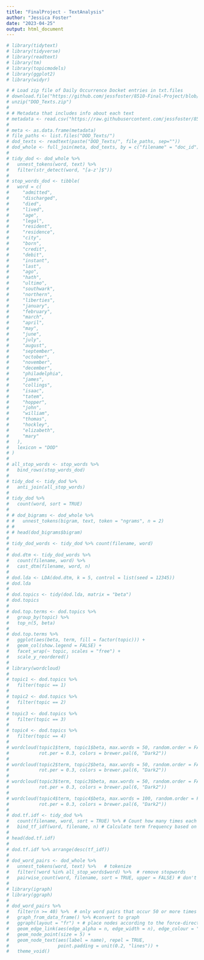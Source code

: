 ```yaml
---
title: "FinalProject - TextAnalysis"
author: "Jessica Foster"
date: "2023-04-25"
output: html_document
---
```


```r
# library(tidytext)
# library(tidyverse)
# library(readtext)
# library(tm)
# library(topicmodels)
# library(ggplot2)
# library(widyr)

# # Load zip file of Daily Occurrence Docket entries in txt.files
# download.file("https://github.com/jessfoster/8510-Final-Project/blob/main/DOD_Texts.zip?raw=true", "DOD_Texts.zip")
# unzip("DOD_Texts.zip")
# 
# # Metadata that includes info about each text
# metadata <- read.csv("https://raw.githubusercontent.com/jessfoster/8510-Final-Project/main/DOD_Metadata.csv")
# 
# meta <- as.data.frame(metadata)
# file_paths <- list.files("DOD_Texts/")
# dod_texts <- readtext(paste("DOD_Texts/", file_paths, sep=""))
# dod_whole <- full_join(meta, dod_texts, by = c("filename" = "doc_id")) %>% as_tibble()
# 
# tidy_dod <- dod_whole %>%
#   unnest_tokens(word, text) %>% 
#   filter(str_detect(word, "[a-z']$"))
# 
# stop_words_dod <- tibble(
#   word = c(
#     "admitted",
#     "discharged",
#     "died",
#     "lived",
#     "age",
#     "legal",
#     "resident",
#     "residence",
#     "city",
#     "born",
#     "credit",
#     "debit",
#     "instant",
#     "last",
#     "ago",
#     "hath",
#     "ultimo",
#     "southwark",
#     "northern",
#     "liberties",
#     "january",
#     "february",
#     "march",
#     "april",
#     "may",
#     "june",
#     "july",
#     "august",
#     "september",
#     "october",
#     "november",
#     "december",
#     "philadelphia",
#     "james",
#     "collings",
#     "isaac",
#     "tatem",
#     "hopper",
#     "john",
#     "william",
#     "thomas",
#     "hockley",
#     "elizabeth",
#     "mary"
#   ),
#   lexicon = "DOD"
# )
# 
# all_stop_words <- stop_words %>%
#   bind_rows(stop_words_dod)
# 
# tidy_dod <- tidy_dod %>%
#   anti_join(all_stop_words)
# 
# tidy_dod %>%
#   count(word, sort = TRUE)
# 
# # dod_bigrams <- dod_whole %>%
# #   unnest_tokens(bigram, text, token = "ngrams", n = 2)
# # 
# # head(dod_bigrams$bigram)
# 
# tidy_dod_words <- tidy_dod %>% count(filename, word)
# 
# dod.dtm <- tidy_dod_words %>% 
#   count(filename, word) %>% 
#   cast_dtm(filename, word, n)
# 
# dod.lda <- LDA(dod.dtm, k = 5, control = list(seed = 12345))
# dod.lda
# 
# dod.topics <- tidy(dod.lda, matrix = "beta")
# dod.topics
# 
# dod.top.terms <- dod.topics %>%
#   group_by(topic) %>%
#   top_n(5, beta)
# 
# dod.top.terms %>%
#   ggplot(aes(beta, term, fill = factor(topic))) +
#   geom_col(show.legend = FALSE) +
#   facet_wrap(~ topic, scales = "free") +
#   scale_y_reordered()
# 
# library(wordcloud)
# 
# topic1 <- dod.topics %>%
#   filter(topic == 1)
# 
# topic2 <- dod.topics %>% 
#   filter(topic == 2)
# 
# topic3 <- dod.topics %>%
#   filter(topic == 3)
# 
# topic4 <- dod.topics %>%
#   filter(topic == 4)
# 
# wordcloud(topic1$term, topic1$beta, max.words = 50, random.order = FALSE,
#           rot.per = 0.3, colors = brewer.pal(6, "Dark2"))
# 
# wordcloud(topic2$term, topic2$beta, max.words = 50, random.order = FALSE,
#           rot.per = 0.3, colors = brewer.pal(6, "Dark2"))
# 
# wordcloud(topic3$term, topic3$beta, max.words = 50, random.order = FALSE,
#           rot.per = 0.3, colors = brewer.pal(6, "Dark2"))
# 
# wordcloud(topic4$term, topic4$beta, max.words = 100, random.order = FALSE,
#           rot.per = 0.3, colors = brewer.pal(6, "Dark2"))
# 
# dod.tf.idf <- tidy_dod %>%
#   count(filename, word, sort = TRUE) %>% # Count how many times each word appears in each document
#   bind_tf_idf(word, filename, n) # Calculate term frequency based on inverse document frequency
# 
# head(dod.tf.idf)
# 
# dod.tf.idf %>% arrange(desc(tf_idf))
# 
# dod_word_pairs <- dod_whole %>%
#   unnest_tokens(word, text) %>%   # tokenize
#   filter(!word %in% all_stop_words$word) %>%  # remove stopwords
#   pairwise_count(word, filename, sort = TRUE, upper = FALSE) # don't include upper triangle of matrix
# 
# library(igraph)
# library(ggraph)
# 
# dod_word_pairs %>% 
#   filter(n >= 40) %>%  # only word pairs that occur 50 or more times
#   graph_from_data_frame() %>% #convert to graph
#   ggraph(layout = "fr") + # place nodes according to the force-directed algorithm of Fruchterman and Reingold
#   geom_edge_link(aes(edge_alpha = n, edge_width = n), edge_colour = "tomato") +
#   geom_node_point(size = 5) +
#   geom_node_text(aes(label = name), repel = TRUE, 
#                  point.padding = unit(0.2, "lines")) +
#   theme_void()

```